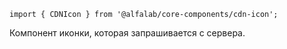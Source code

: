 


<Meta title='Компоненты' component={CDNIcon} />


<!-- Canvas -->

<Story name='CDNIcon'>
    <CDNIcon name='glyph_debt_m' color='#f00'/>
</Story>


<!-- Docs -->

<ComponentHeader
    name='CDNIcon'
    version={version}
    package='@alfalab/core-components/cdn-icon'
    stage={2}
    design='https://www.figma.com/file/QoGuPDB1hAMoMMqsQQ4Mx7lB/Icons?node-id=3890%3A311'
/>

```tsx
import { CDNIcon } from '@alfalab/core-components/cdn-icon';
```

Компонент иконки, которая запрашивается с сервера.

<CDNIcon name='glyph_debt_m'/>

<Props of={CDNIcon} />

